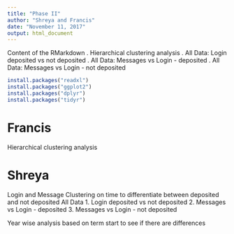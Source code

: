 ```yaml
---
title: "Phase II"
author: "Shreya and Francis"
date: "November 11, 2017"
output: html_document
---
```


Content of the RMarkdown
. Hierarchical clustering analysis
. All Data: Login deposited vs not deposited
. All Data: Messages vs Login - deposited
. All Data: Messages vs Login - not deposited


```r
install.packages("readxl")
install.packages("ggplot2")
install.packages("dplyr")
install.packages("tidyr")
```

# Francis
Hierarchical clustering analysis







# Shreya 
Login and Message Clustering on time to differentiate between deposited and not deposited
All Data
1. Login deposited vs not deposited
2. Messages vs Login - deposited
3. Messages vs Login - not deposited

Year wise analysis based on term start to see if there are differences


